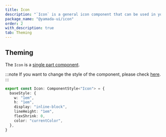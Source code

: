 ```yaml
---
title: Icon
description: "`Icon` is a general icon component that can be used in your projects."
package_name: "@yamada-ui/icon"
order: 2
with_description: true
tab: Theming
---
```


## Theming

The `Icon` is a [single part component](/styled-system/theming/component-styles#single-part-components).

:::note
If you want to change the style of the component, please check [here](/styled-system/theming/customize-theme#changing-the-style-of-components).
:::

```ts
export const Icon: ComponentStyle<"Icon"> = {
  baseStyle: {
    w: "1em",
    h: "1em",
    display: "inline-block",
    lineHeight: "1em",
    flexShrink: 0,
    color: "currentColor",
  },
}
```
